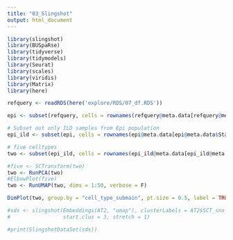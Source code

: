 ```yaml
---
title: "03_Slingshot"
output: html_document
---
```


```r
library(slingshot)
library(BUSpaRse)
library(tidyverse)
library(tidymodels)
library(Seurat)
library(scales)
library(viridis)
library(Matrix)
library(here)
```

```r
refquery <- readRDS(here('explore/RDS/07_df.RDS'))

epi <- subset(refquery, cells = rownames(refquery@meta.data[refquery@meta.data$cell_type_main == "Epithelial cells", ]))

# Subset out only ILD samples from Epi population
epi_ild <- subset(epi, cells = rownames(epi@meta.data[epi@meta.data$Status == "ILD",]))
```

```r
# five celltypes
two <- subset(epi_ild, cells = rownames(epi_ild@meta.data[epi_ild@meta.data$cell_type_submain %in% c("AT1", "AT2"),]))

#five <- SCTransform(two)
two <- RunPCA(two)
#ElbowPlot(five)
two <- RunUMAP(two, dims = 1:50, verbose = F)
```

```r
DimPlot(two, group.by = "cell_type_submain", pt.size = 0.5, label = TRUE, repel = TRUE)
```


```r
#sds <- slingshot(Embeddings(AT2, "umap"), clusterLabels = AT2$SCT_snn_res.1, 
#                 start.clus = 3, stretch = 1)
```

```r
#print(SlingshotDataSet(sds))
```





